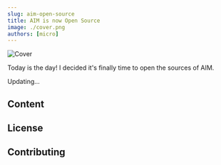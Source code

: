 ```yaml
---
slug: aim-open-source
title: AIM is now Open Source
image: ./cover.png
authors: [micro]
---
```


![Cover](./cover.png)

Today is the day! I decided it's finally time to open the sources of AIM.

Updating...

## Content

## License

## Contributing
